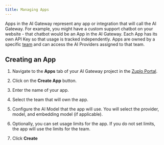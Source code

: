 ```yaml
---
title: Managing Apps
---
```


Apps in the AI Gateway represent any app or integration that will call the AI
Gateway. For example, you might have a custom support chatbot on your website -
that chatbot would be an App in the AI Gateway. Each App has its own API Key so
that usage is tracked independently. Apps are owned by a specific
[team](./teams.mdx) and can access the AI Providers assigned to that team.

## Creating an App

<Stepper>

1. Navigate to the **Apps** tab of your AI Gateway project in the
   [Zuplo Portal](https://portal.zuplo.com).

1. Click on the **Create App** button.

1. Enter the name of your app.

1. Select the team that will own the app.

1. Configure the AI Model that the app will use. You will select the provider,
   model, and embedding model (if applicable).

1. Optionally, you can set usage limits for the app. If you do not set limits,
   the app will use the limits for the team.

1. Click **Create**

</Stepper>
